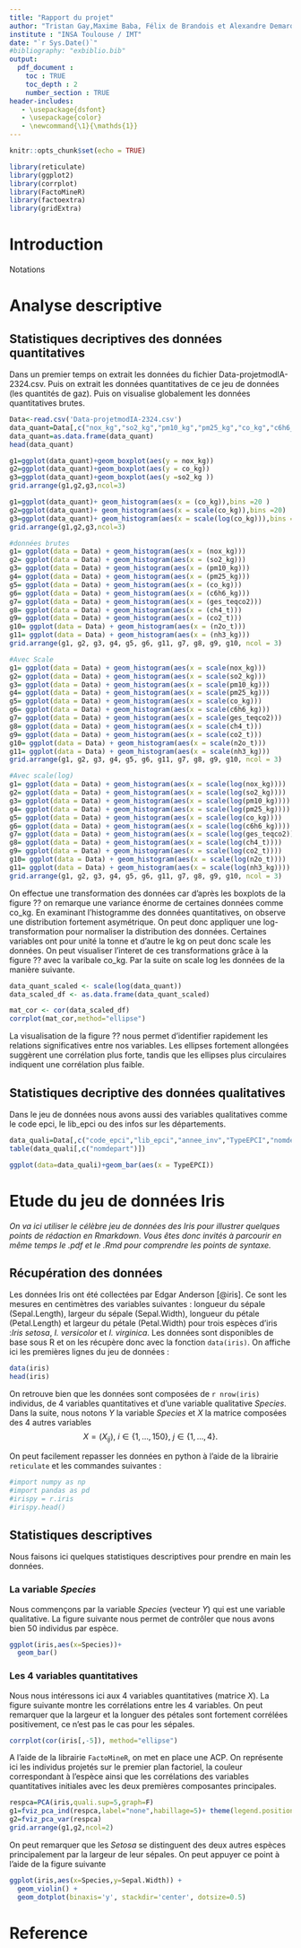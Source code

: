 ```yaml
---
title: "Rapport du projet"
author: "Tristan Gay,Maxime Baba, Félix de Brandois et Alexandre Demarquet"
institute : "INSA Toulouse / IMT"
date: "`r Sys.Date()`"
#bibliography: "exbiblio.bib"
output: 
  pdf_document :
    toc : TRUE
    toc_depth : 2
    number_section : TRUE
header-includes:
   - \usepackage{dsfont}
   - \usepackage{color}
   - \newcommand{\1}{\mathds{1}}
---
```


```r
knitr::opts_chunk$set(echo = TRUE)

library(reticulate)
library(ggplot2)
library(corrplot)
library(FactoMineR)
library(factoextra)
library(gridExtra)
```

\vspace{1cm}


# Introduction
 Notations
 
 
# Analyse descriptive

## Statistiques decriptives des données quantitatives
Dans un premier temps on extrait les données du fichier Data-projetmodIA-2324.csv. Puis on extrait les données quantitatives de ce jeu de données (les quantités de gaz). Puis on visualise globalement les données quantitatives brutes.
```r
Data<-read.csv('Data-projetmodIA-2324.csv')
data_quant=Data[,c("nox_kg","so2_kg","pm10_kg","pm25_kg","co_kg","c6h6_kg","nh3_kg","ges_teqco2","ch4_t","co2_t","n2o_t")]
data_quant=as.data.frame(data_quant)
head(data_quant)
```

```r
g1=ggplot(data_quant)+geom_boxplot(aes(y = nox_kg))
g2=ggplot(data_quant)+geom_boxplot(aes(y = co_kg))
g3=ggplot(data_quant)+geom_boxplot(aes(y =so2_kg ))
grid.arrange(g1,g2,g3,ncol=3)
```

```r
g1=ggplot(data_quant)+ geom_histogram(aes(x = (co_kg)),bins =20 )
g2=ggplot(data_quant)+ geom_histogram(aes(x = scale(co_kg)),bins =20)
g3=ggplot(data_quant)+ geom_histogram(aes(x = scale(log(co_kg))),bins =20)
grid.arrange(g1,g2,g3,ncol=3)
```

```r
#données brutes
g1= ggplot(data = Data) + geom_histogram(aes(x = (nox_kg)))
g2= ggplot(data = Data) + geom_histogram(aes(x = (so2_kg)))
g3= ggplot(data = Data) + geom_histogram(aes(x = (pm10_kg)))
g4= ggplot(data = Data) + geom_histogram(aes(x = (pm25_kg)))
g5= ggplot(data = Data) + geom_histogram(aes(x = (co_kg)))
g6= ggplot(data = Data) + geom_histogram(aes(x = (c6h6_kg)))
g7= ggplot(data = Data) + geom_histogram(aes(x = (ges_teqco2)))
g8= ggplot(data = Data) + geom_histogram(aes(x = (ch4_t)))
g9= ggplot(data = Data) + geom_histogram(aes(x = (co2_t)))
g10= ggplot(data = Data) + geom_histogram(aes(x = (n2o_t)))
g11= ggplot(data = Data) + geom_histogram(aes(x = (nh3_kg)))
grid.arrange(g1, g2, g3, g4, g5, g6, g11, g7, g8, g9, g10, ncol = 3)
```

```r
#Avec Scale
g1= ggplot(data = Data) + geom_histogram(aes(x = scale(nox_kg)))
g2= ggplot(data = Data) + geom_histogram(aes(x = scale(so2_kg)))
g3= ggplot(data = Data) + geom_histogram(aes(x = scale(pm10_kg)))
g4= ggplot(data = Data) + geom_histogram(aes(x = scale(pm25_kg)))
g5= ggplot(data = Data) + geom_histogram(aes(x = scale(co_kg)))
g6= ggplot(data = Data) + geom_histogram(aes(x = scale(c6h6_kg)))
g7= ggplot(data = Data) + geom_histogram(aes(x = scale(ges_teqco2)))
g8= ggplot(data = Data) + geom_histogram(aes(x = scale(ch4_t)))
g9= ggplot(data = Data) + geom_histogram(aes(x = scale(co2_t)))
g10= ggplot(data = Data) + geom_histogram(aes(x = scale(n2o_t)))
g11= ggplot(data = Data) + geom_histogram(aes(x = scale(nh3_kg)))
grid.arrange(g1, g2, g3, g4, g5, g6, g11, g7, g8, g9, g10, ncol = 3)
```

```r
#Avec scale(log)
g1= ggplot(data = Data) + geom_histogram(aes(x = scale(log(nox_kg))))
g2= ggplot(data = Data) + geom_histogram(aes(x = scale(log(so2_kg))))
g3= ggplot(data = Data) + geom_histogram(aes(x = scale(log(pm10_kg))))
g4= ggplot(data = Data) + geom_histogram(aes(x = scale(log(pm25_kg))))
g5= ggplot(data = Data) + geom_histogram(aes(x = scale(log(co_kg))))
g6= ggplot(data = Data) + geom_histogram(aes(x = scale(log(c6h6_kg))))
g7= ggplot(data = Data) + geom_histogram(aes(x = scale(log(ges_teqco2))))
g8= ggplot(data = Data) + geom_histogram(aes(x = scale(log(ch4_t))))
g9= ggplot(data = Data) + geom_histogram(aes(x = scale(log(co2_t))))
g10= ggplot(data = Data) + geom_histogram(aes(x = scale(log(n2o_t))))
g11= ggplot(data = Data) + geom_histogram(aes(x = scale(log(nh3_kg))))
grid.arrange(g1, g2, g3, g4, g5, g6, g11, g7, g8, g9, g10, ncol = 3)
```



On effectue une transformation des données car d'après les boxplots de la figure ?? on remarque une variance énorme de certaines données comme co_kg. En examinant l'histogramme des données quantitatives, on observe une distribution fortement asymétrique. On peut donc appliquer une log-transformation pour normaliser la distribution des données. Certaines variables ont pour unité la tonne et d'autre le kg on peut donc scale les données. On peut visualiser l'interet de ces transformations grâce à la figure ?? avec la varibale co_kg.
Par la suite on scale log les données de la manière suivante.
```r
data_quant_scaled <- scale(log(data_quant))
data_scaled_df <- as.data.frame(data_quant_scaled)
```


```r
mat_cor <- cor(data_scaled_df)
corrplot(mat_cor,method="ellipse")
```
La visualisation de la figure ?? nous permet d'identifier rapidement les relations significatives entre nos variables. Les ellipses fortement allongées suggèrent une corrélation plus forte, tandis que les ellipses plus circulaires indiquent une corrélation plus faible. 

## Statistiques decriptive des données qualitatives

Dans le jeu de données nous avons aussi des variables qualitatives comme le code epci, le lib_epci ou des infos sur les départements.

```r
data_quali=Data[,c("code_epci","lib_epci","annee_inv","TypeEPCI","nomdepart")]
table(data_quali[,c("nomdepart")])
```

```r
ggplot(data=data_quali)+geom_bar(aes(x = TypeEPCI))
```



# Etude du jeu de données Iris

*On va ici utiliser le célèbre jeu de données des Iris pour  illustrer quelques points de rédaction en Rmarkdown. Vous êtes donc invités à parcourir en même temps le .pdf et le .Rmd pour comprendre les points de syntaxe.* 


## Récupération des données 

Les données Iris ont été collectées par Edgar Anderson [@iris]. Ce sont les mesures en centimètres des variables suivantes : longueur du sépale (Sepal.Length), largeur du sépale (Sepal.Width), longueur du pétale (Petal.Length) et largeur du pétale (Petal.Width) pour trois espèces d'iris :*Iris setosa*, *I. versicolor* et *I. virginica*. Les données sont disponibles de base sous R et on les récupère donc avec la fonction `data(iris)`. On affiche ici les premières lignes du jeu de données :

```r
data(iris)
head(iris)
```

On retrouve bien que les données sont composées de `r nrow(iris)` individus, de 4 variables quantitatives et d'une variable qualitative *Species*. Dans la suite, nous notons $Y$ la variable *Species* et $X$ la matrice composées des 4 autres variables
$$
X=\left(X_{ij}\right),\ i\in\{1,\ldots,150\},\ j\in\{1,\ldots,4\}.
$$

On peut facilement repasser les données en python à l'aide de la librairie `reticulate` et les commandes suivantes : 

```python
#import numpy as np
#import pandas as pd
#irispy = r.iris
#irispy.head()
```


## Statistiques descriptives

Nous faisons ici quelques statistiques descriptives pour prendre en main les données. 

### La variable *Species*

Nous commençons par la variable *Species* (vecteur $Y$) qui est une variable qualitative. La figure suivante nous permet de contrôler que nous avons bien $50$ individus par espèce. 

```r
ggplot(iris,aes(x=Species))+
  geom_bar()
```

### Les 4 variables quantitatives

Nous nous intéressons ici aux 4 variables quantitatives (matrice $X$). La figure suivante  montre les corrélations entre les 4 variables. On peut remarquer que la largeur et la longuer des pétales sont fortement corrélées positivement, ce n'est pas le cas pour les sépales. 

```r
corrplot(cor(iris[,-5]), method="ellipse")
```

A l'aide de la librairie `FactoMineR`, on met en place une ACP. On représente ici les individus projetés sur le premier plan factoriel, la couleur correspondant à l'espèce ainsi que les corrélations des variables quantitatives initiales avec les deux premières composantes principales. 


```r
respca=PCA(iris,quali.sup=5,graph=F)
g1=fviz_pca_ind(respca,label="none",habillage=5)+ theme(legend.position="bottom")
g2=fviz_pca_var(respca) 
grid.arrange(g1,g2,ncol=2)
```

On peut remarquer que les *Setosa* se distinguent des deux autres espèces principalement par la largeur de leur sépales. On peut appuyer ce point à l'aide de la figure suivante

```r
ggplot(iris,aes(x=Species,y=Sepal.Width)) +
  geom_violin() +
  geom_dotplot(binaxis='y', stackdir='center', dotsize=0.5)
```

# Reference


